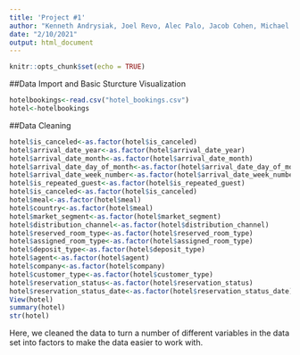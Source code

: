 ```yaml
---
title: 'Project #1'
author: "Kenneth Andrysiak, Joel Revo, Alec Palo, Jacob Cohen, Michael McLaughlan"
date: "2/10/2021"
output: html_document
---
```


```r
knitr::opts_chunk$set(echo = TRUE)
```

##Data Import and Basic Sturcture Visualization

```r
hotelbookings<-read.csv("hotel_bookings.csv")
hotel<-hotelbookings
```

##Data Cleaning

```r
hotel$is_canceled<-as.factor(hotel$is_canceled)
hotel$arrival_date_year<-as.factor(hotel$arrival_date_year)
hotel$arrival_date_month<-as.factor(hotel$arrival_date_month)
hotel$arrival_date_day_of_month<-as.factor(hotel$arrival_date_day_of_month)
hotel$arrival_date_week_number<-as.factor(hotel$arrival_date_week_number)
hotel$is_repeated_guest<-as.factor(hotel$is_repeated_guest)
hotel$is_canceled<-as.factor(hotel$is_canceled)
hotel$meal<-as.factor(hotel$meal)
hotel$country<-as.factor(hotel$meal)
hotel$market_segment<-as.factor(hotel$market_segment)
hotel$distribution_channel<-as.factor(hotel$distribution_channel)
hotel$reserved_room_type<-as.factor(hotel$reserved_room_type)
hotel$assigned_room_type<-as.factor(hotel$assigned_room_type)
hotel$deposit_type<-as.factor(hotel$deposit_type)
hotel$agent<-as.factor(hotel$agent)
hotel$company<-as.factor(hotel$company)
hotel$customer_type<-as.factor(hotel$customer_type)
hotel$reservation_status<-as.factor(hotel$reservation_status)
hotel$reservation_status_date<-as.factor(hotel$reservation_status_date)
View(hotel)
summary(hotel)
str(hotel)
```

Here, we cleaned the data to turn a number of different variables in the data set into factors to make the data easier to work with.
